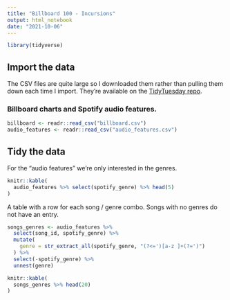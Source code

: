 ```yaml
---
title: "Billboard 100 - Incursions"
output: html_notebook
date: "2021-10-06"
---
```


```r
library(tidyverse)
```

## Import the data

The CSV files are quite large so I downloaded them rather than pulling them down each time I import. They're available on the [TidyTuesday repo](https://github.com/rfordatascience/tidytuesday/tree/master/data/2021/2021-09-14). 

### Billboard charts and Spotify audio features.
```r
billboard <- readr::read_csv("billboard.csv")
audio_features <- readr::read_csv("audio_features.csv")
```

## Tidy the data

For the "audio features" we're only interested in the genres.

```r
knitr::kable(
  audio_features %>% select(spotify_genre) %>% head(5)
)
```

A table with a row for each song / genre combo. Songs with no genres do not have an entry.

```r
songs_genres <- audio_features %>%
  select(song_id, spotify_genre) %>%
  mutate(
    genre = str_extract_all(spotify_genre, "(?<=')[a-z ]+(?=')")
  ) %>%
  select(-spotify_genre) %>%
  unnest(genre)
```

```r
knitr::kable(
  songs_genres %>% head(20)
)
```
